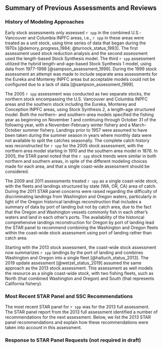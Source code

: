 ## Summary of Previous Assessments and Reviews

### History of Modeling Approaches 

Early stock assessments only assessed `r spp` in the combined U.S.-Vancouver and Columbia INPFC areas, i.e., `r spp` in these areas were treated as a unit stock, using time series of data that began during the 1970s [@demory_progress_1984; @turnock_status_1993]. The first assessment used stock reduction analysis and the second assessment used the length-based Stock Synthesis model. The third `r spp` assessment utilized the hybrid length-and-age-based Stock Synthesis 1 model, using data from 1977-1998 [@sampson_assessment_1999]. During the 1999 stock assessment an attempt was made to include separate area assessments for the Eureka and Monterey INPFC areas but acceptable models could not be configured due to a lack of data [@sampson_assessment_1999].

The 2005 `r spp` assessment was conducted as two separate stocks, the northern stock encompassing the U.S. Vancouver and Columbia INPFC areas and the southern stock including the Eureka, Monterey and Conception INPFC areas, using Stock Synthesis 2, a length-age structured model. Both the northern- and southern-area models specified the fishing year as beginning on November 1 and continuing through October 31 of the following year, with a November-February winter fishery and a March-October summer fishery. Landings prior to 1957 were assumed to have been taken during the summer season in years where monthly data were not available to split the catches seasonally. The complete catch history was reconstructed for `r spp` for the 2005 stock assessment, with the northern area model starting in 1910 and the southern area model in 1876. In 2005, the STAR panel noted that the `r spp` stock trends were similar in both northern and southern areas, in spite of the different modeling choices made for each area, and that a single coast-wide assessment should be considered. 

The 2009 and 2011 assessments treated `r spp` as a single coast-wide stock, with the fleets and landings structured by state (WA, OR, CA) area of catch. During the 2011 STAR panel concerns were raised regarding the difficulty of discriminating landings from Washington and Oregon waters, particularly in light of the Oregon historical landings reconstruction that includes a summary of data by port of landing but not by catch area, due to the fact that the Oregon and Washington vessels commonly fish in each other's waters and land in each other's ports. The availability of the historical comprehensive landings reconstruction for Oregon by port of landing lead the STAR panel to recommend combining the Washington and Oregon fleets within the coast-wide stock assessment using port of landing rather than catch area. 

Starting with the 2013 stock assessment, the coast-wide stock assessment now summarizes `r spp` landings by the port of landing and combines Washington and Oregon into a single fleet [@haltuch_status_2013]. The 2019 update assessment [@wetzel_status_2019] assumed the same approach as the 2013 stock assessment. This assessment as well models the resource as a single coast-wide stock, with two fishing fleets, such as North (that combined Washington and Oregon) and South (that represents California fishery).

### Most Recent STAR Panel and SSC Recommendations 

The most recent STAR panel for `r spp` was for the 2013 full assessment. The STAR panel report from the 2013 full assessment identified a number of recommendations for the next assessment. Below, we list the 2013 STAR panel recommendations and explain how these recommendations were taken into account in this assessment.

\begin{enumerate}

\item The states of California and Oregon have completed comprehensive historical catch reconstructions. Washington historical data are not yet available. Completion of Washington historical catch reconstruction would provide a better catch series.


Response: For this assessment, WDFW completed catch reconstruction of `r spp` (pers. comm. T. Tsou, WDFW). These newly estimated landings were used in this assessment.  

\item Update both the maturity and fecundity relationships using samples with wider geographic coverage to include California, and from more recent years for `r spp` would be beneficial. 


Response: This assessment uses updated maturity and fecundity estimated. Updated maturity parameters were calculated from data collected within the \Gls{s-wcgbt} (pers. comm. M. Head, NWFSC). Updated fecundity parameters were informed by Lefebvre et al. [-@lefebvre_reproductive_2019].

\item Studies on stock structure and movement of `r spp` indicating transboundary movement of `r spp` between U.S. and Canadian waters, particularly with regard to the winter-summer spawning migration. It will be informative to include a time-series plot of fishery catch from Canadian waters in future assessment.


Response: Incorporation of fishery catches as well as index on abundance from Canadian waters were explored in this assessment via sensitivity analysis, and results are presented later in this report.

\item Increased collection of commercial fishery age data as well as re-aging any available historical samples from California would help reduce uncertainty. While some recent age data were made available from California, sample sizes could be increased and this data collection needs to continue into the future. Without good age data, the ability to estimate year-class strength and the extent of variation in recruitment is compromised.


Response: Additional age estimates were generated since 2019, and these ages were included in this assessment.

\item Where possible, historical otolith samples aged using a combination of surface and break-and-burn methods should be re-aged using the break-and-burn method. Early surface read otoliths should also be re-aged using the break and burn method. Historical otoliths aged with a standard method will allow the further evaluation of the potential impacts of consistent under-aging using surface read methods, changes in selectivity during early periods without any composition information, and potential changes in growth.


Response: Although progress has been done in generating additional ages for petrale sole, historical surface read ages were not re-evaluated. In this assessment, we excluded historical surface read ages, and conducted sensitivity analysis to evaluate the impact of removing  those historical ages to model fits and results.

\item The effect of the implementation of the IFQ (catch shares) program that began during 2011 on fleet behavior, including impacts on discards, fishery selectivity, and fishing locations, would benefit from further study.


Response: In this assessment, additional flexibility is allowed for the period after IFQ program was implemted, through time varying selectivity and retention parameters, to account for changes in discard rates and fishery selection. 

\item The extent of spatial variability on productivity processes such as growth, recruitment, and maturity is currently unknown and would benefit from further research. 


Response: The progress has been made in exploring time varying growth of multiple groundfish species, including petrale sole (*Gertseva et al. 2017). 

\item The Panel appreciated the delta-GLMM approach to derive an index of stock size from commercial CPUE data. However, there may still be factors other than stock size that affect time-trends in the standardized CPUE indices. The panel recommends:
\begin{enumerate}

\item Investigate using effort as an offset in the model. That is, rather than modeling catch/effort = effects, use catch = effort*effects. When a log-link is used then
log(effort) can be included as an additive offset, and most GLMM packages include this option. The advantage of this approach is that it is easy to investigate if catch is proportional to effort or not. For example, it may be that CPUE can be higher when effort is low than when effort is high.

\item Include further consideration of the impacts of trip limits on CPUE. Such limits were gradually introduced since 2006 in the winter fisheries and this may impact CPUE. This consideration should involve consultations with fleet members to understand how their fishing behavior was affected by trip limits.

\end{enumerate}

Response: This assessment no longer includes fishery CPUE to inform trend in petrale sole abundance, and, thus, this recommendation is no longer relevant. A lack of influence of fishery CPUEs on model results was illustrated in past and current assessments, indicating that survey data provides sufficient information to monitor changes in abundance.

\end{enumerate}

### Response to STAR Panel Requests (not required in draft)
